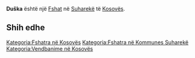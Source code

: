 {{Fshat në Kosovës
 | Emri                = Duška
| srp_N_name = Duška
| srp_N_FULL_NAME_RO = Duška
| srp_N_FULL_NAME_ND_RO = Duska
| srp_N_SORT_NAME_RG = DUSKA
| srp_N_FULL_NAME_RG = Duška
| srp_N_FULL_NAME_ND_RG = Duska

 | Emri (Rasa dhanore) = 
 | Figura              = 
 | Shteti              = Kosovo
 | Komuna              = Suharekë
 | Kodi postar         = 
 | Sipërfaqja          = 

 | Popullsia           = 

 | Regj. i popullsisë  = 
 | Dend. e popullsisë  = 
 | Faqja zyrtare       = 
 <!--- Koordinatat ----> 
 | Gjerësia            = 42.726389
 | Gjatësia            = 20.878056
 | Lartësia            = 
}}
'''Duška''' është një [[Fshat]] në [[Suharekë]] të [[Kosovës]].

<!-- == Gjeografia == -->
<!-- == Historia == -->
<!-- == Demografia == -->
== Shih edhe ==
{{Komuna Suharekë}}
{{Kosovo-Administrata-Cung}}

[[Kategoria:Fshatra në Kosovës]]
[[Kategoria:Fshatra në Kommunes Suharekë]]
[[Kategoria:Vendbanime në Kosovës]]